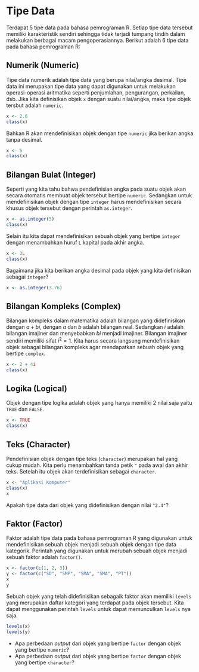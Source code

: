 # Tipe Data {#datatype}

Terdapat 5 tipe data pada bahasa pemrograman R. Setiap tipe data tersebut memiliki karakteristik sendiri sehingga tidak terjadi tumpang tindih dalam melakukan berbagai macam pengoperasiannya. Berikut adalah 6 tipe data pada bahasa pemrograman R:

## Numerik (Numeric) {#numeric}

Tipe data numerik adalah tipe data yang berupa nilai/angka desimal. Tipe data ini merupakan tipe data yang dapat digunakan untuk melakukan operasi-operasi aritmatika seperti penjumlahan, pengurangan, perkailan, dsb. Jika kita definisikan objek `x` dengan suatu nilai/angka, maka tipe objek tersbut adalah `numeric`.

```r
x <- 2.6
class(x)
```

Bahkan R akan mendefinisikan objek dengan tipe `numeric` jika berikan angka tanpa desimal.

```r
x <- 5
class(x)
```

## Bilangan Bulat (Integer) {#integer}

Seperti yang kita tahu bahwa pendefinisian angka pada suatu objek akan secara otomatis membuat objek tersebut bertipe `numeric`. Sedangkan untuk mendefinisikan objek dengan tipe `integer` harus mendefinisikan secara khusus objek tersebut dengan perintah `as.integer`.

```r
x <- as.integer(5)
class(x)
```

Selain itu kita dapat mendefinisikan sebuah objek yang bertipe `integer` dengan menambahkan huruf `L` kapital pada akhir angka.

```r
x <- 3L
class(x)
```

Bagaimana jika kita berikan angka desimal pada objek yang kita definisikan sebagai `integer`?

```r
x <- as.integer(3.76)
```

## Bilangan Kompleks (Complex) {#complex}

Bilangan kompleks dalam matematika adalah bilangan yang didefinisikan dengan $a + bi$, dengan $a$ dan $b$ adalah bilangan real. Sedangkan $i$ adalah bilangan imajiner dan menyebabkan $bi$ menjadi imajiner. Bilangan imajiner sendiri memiliki sifat $i^{2}=1$. Kita harus secara langsung mendefinisikan objek sebagai bilangan kompleks agar mendapatkan sebuah objek yang bertipe `complex`.

```r
x <- 2 + 4i
class(x)
```

## Logika (Logical) {#logical}

Objek dengan tipe logika adalah objek yang hanya memiliki 2 nilai saja yaitu `TRUE` dan `FALSE`.

```r
x <- TRUE
class(x)
```

## Teks (Character) {#character}

Pendefinisian objek dengan tipe teks (`character`) merupakan hal yang cukup mudah. Kita perlu menambahkan tanda petik `"` pada awal dan akhir teks. Setelah itu objek akan terdefinisikan sebagai `character`.

```r
x <- "Aplikasi Komputer"
class(x)
x
```

Apakah tipe data dari objek yang didefinisikan dengan nilai `"2.4"`?

## Faktor (Factor) {#factor}

Faktor adalah tipe data pada bahasa pemrograman R yang digunakan untuk mendefinisikan sebuah objek menjadi sebuah objek dengan tipe data kategorik. Perintah yang digunakan untuk merubah sebuah objek menjadi sebuah faktor adalah `factor()`.

```r
x <- factor(c(1, 2, 3))
y <- factor(c("SD", "SMP", "SMA", "SMA", "PT"))
x
y
```

Sebuah objek yang telah didefinisikan sebagaik faktor akan memiliki `levels` yang merupakan daftar kategori yang terdapat pada objek tersebut. Kita dapat menggunakan perintah `levels` untuk dapat memunculkan `levels` nya saja.

```r
levels(x)
levels(y)
```

* Apa perbedaan _output_ dari objek yang bertipe `factor` dengan objek yang bertipe `numeric`?
* Apa perbedaan _output_ dari objek yang bertipe `factor` dengan objek yang bertipe `character`?
